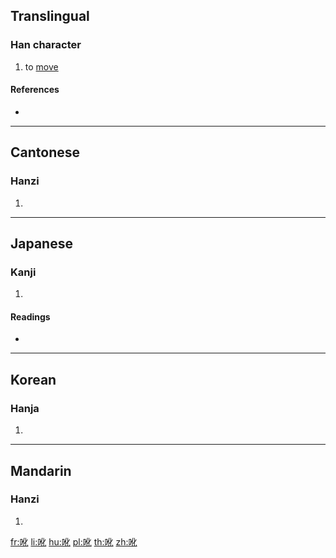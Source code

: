 ==Translingual==

===Han character===
{{Han char|rn=30|rad=口|as=04|sn=7|four=61010|canj=ROP|ids=⿰口化}}

# to [[move]]

====References====
* {{Han ref|kx=0178.120|dkj=03348|dj=0395.170|hdz=10590.050|uh=542A|ud=21546|bh=CA78|bd=51832}}

----

==Cantonese==

===Hanzi===
{{yue-hanzi|jyut=ngo4|y=ngo4}}

# {{defn|lang=yue|sort=口04}}

----

==Japanese==

===Kanji===
{{ja-kanji|grade=|rs=口04}}

# {{defn|lang=ja|sort=口04}}

====Readings====
* {{ja-readings|on=[[ぐう]] (gū), [[げ]] (ge)|kun=[[うごく]] (ugoku), [[かえる]] (kaeru), [[かわる]] (kawaru)}}

----

==Korean==

===Hanja===
{{ko-hanja|hangeul=와|rv=wa|mr=wa}}

# {{defn|lang=ko|sort=口04}}

----

==Mandarin==

===Hanzi===
{{cmn-hanzi|pin=[[é]] ([[e2]])|wg=o<sup>2</sup>}}

# {{defn|lang=cmn|sort=口04}}

[[fr:吪]]
[[li:吪]]
[[hu:吪]]
[[pl:吪]]
[[th:吪]]
[[zh:吪]]